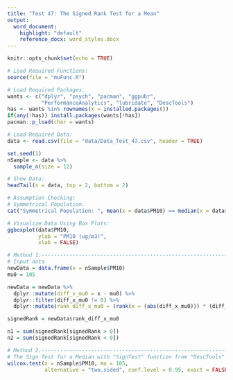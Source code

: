 ```yaml
---
title: "Test 47: The Signed Rank Test for a Mean"
output:
  word_document:
    highlight: "default"
    reference_docx: word_styles.docx
---
```


```r
knitr::opts_chunk$set(echo = TRUE)
```

```r
# Load Required Functions:
source(file = "muFunc.R")

# Load Required Packages:
wants <- c("dplyr", "psych", "pacman", "ggpubr",
           "PerformanceAnalytics", "lubridate", "DescTools")
has <- wants %in% rownames(x = installed.packages())
if(any(!has)) install.packages(wants[!has])
pacman::p_load(char = wants)

# Load Required Data:
data <- read.csv(file = "data/Data_Test_47.csv", header = TRUE)

set.seed(1)
nSample <- data %>% 
  sample_n(size = 12)

# Show Data:
headTail(x = data, top = 2, bottom = 2)
```

```r
# Assumption Checking:
# Symmetrical Population.
cat("Symmetrical Population: ", mean(x = data$PM10) == median(x = data$PM10))

# Visualize Data Using Box Plots:
ggboxplot(data$PM10, 
          ylab = "PM10 (ug/m3)",
          xlab = FALSE)
```

```r
# Method 1:---------------------------------------------------------------------
# Input data
newData = data.frame(x = nSample$PM10)
mu0 = 105

newData = newData %>% 
  dplyr::mutate(diff_x_mu0 = x - mu0) %>% 
  dplyr::filter(diff_x_mu0 != 0) %>% 
  dplyr::mutate(rank_diff_x_mu0 = (rank(x = (abs(diff_x_mu0))) * (diff_x_mu0 / abs(diff_x_mu0))))

signedRank = newData$rank_diff_x_mu0

n1 = sum(signedRank[signedRank > 0])
n2 = sum(signedRank[signedRank < 0])

# Method 2:---------------------------------------------------------------------
# The Sign Test for a Median with "SignTest" function from "DescTools" package
wilcox.test(x = nSample$PM10, mu = 105,
            alternative = "two.sided", conf.level = 0.95, exact = FALSE)
```
